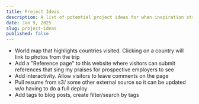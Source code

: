 ```yaml
---
title: Project Ideas
description: A list of potential project ideas for when inspiration strikes.
date: Jan 9, 2025
slug: project-ideas
published: false
---
```


- World map that highlights countries visited. Clicking on a country will link to photos from the trip
- Add a "Reference page" to this website where visitors can submit references that sing my praises for prospective employers to see
- Add interactivity. Allow visitors to leave comments on the page
- Pull resume from s3/ some other external source so it can be updated w/o having to do a full deploy
- Add tags to blog posts, create filter/search by tags
